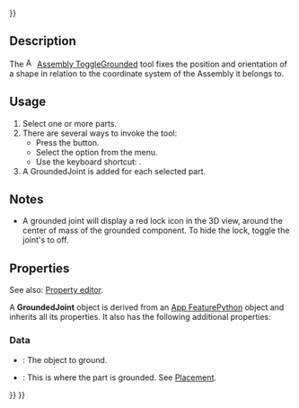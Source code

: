 <languages/>
{{UnfinishedDocu{{#translation:}}}}

{{Docnav
|[[Assembly_ExportASMT|ExportASMT]]
|[[Assembly_CreateJointFixed|CreateJointFixed]]
|[[Assembly_Workbench|Assembly]]
|IconL=Assembly_ExportASMT.svg
|IconR=Assembly_CreateJointFixed.svg
|IconC=Workbench_Assembly.svg
}}

{{GuiCommand
|Name=Assembly ToggleGrounded
|MenuLocation=Assembly → Toggle grounded
|Workbenches=[[Assembly_Workbench|Assembly]]
|Shortcut={{KEY|G}}
|Version=1.0
|SeeAlso=
}}

==Description==

The [[Image:Assembly_ToggleGrounded.svg|16px]] [[Assembly_ToggleGrounded|Assembly ToggleGrounded]] tool fixes the position and orientation of a shape in relation to the coordinate system of the Assembly it belongs to.

==Usage==

# Select one or more parts.
# There are several ways to invoke the tool:
#* Press the {{Button|[[Image:Assembly_ToggleGrounded.svg|16px]] [[Assembly_ToggleGrounded|Toggle grounded]]}} button.
#* Select the {{MenuCommand|Assembly → [[Image:Assembly_ToggleGrounded.svg|16px]] Toggle grounded}} option from the menu.
#* Use the keyboard shortcut: {{KEY|G}}.
# A GroundedJoint is added for each selected part.

==Notes==

* A grounded joint will display a red lock icon in the 3D view, around the center of mass of the grounded component. To hide the lock, toggle the joint's {{PropertyView|Visibility}} to off.

==Properties==

See also: [[Property_editor|Property editor]].

A '''GroundedJoint''' object is derived from an [[App_FeaturePython|App FeaturePython]] object and inherits all its properties. It also has the following additional properties:

===Data===

{{TitleProperty|Ground}}

* {{PropertyData|Object To Ground|Link}}: The object to ground.
* {{PropertyData|Placement|Placement}}: This is where the part is grounded. See [[Placement|Placement]].


{{Docnav
|[[Assembly_ExportASMT|ExportASMT]]
|[[Assembly_CreateJointFixed|CreateJointFixed]]
|[[Assembly_Workbench|Assembly]]
|IconL=Assembly_ExportASMT.svg
|IconR=Assembly_CreateJointFixed.svg
|IconC=Workbench_Assembly.svg
}}

{{Assembly_Tools_navi{{#translation:}}}}
{{Userdocnavi{{#translation:}}}}